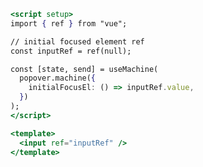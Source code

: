 ```jsx
<script setup>
import { ref } from "vue";

// initial focused element ref
const inputRef = ref(null);

const [state, send] = useMachine(
  popover.machine({
    initialFocusEl: () => inputRef.value,
  })
);
</script>

<template>
  <input ref="inputRef" />
</template>
```
